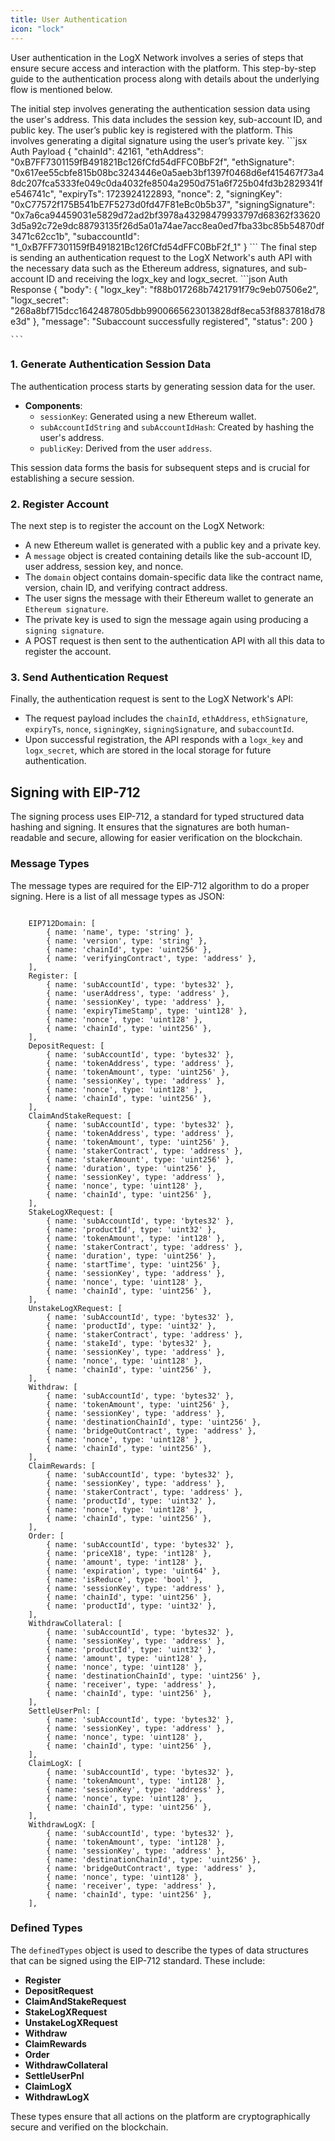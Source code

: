 ```yaml
---
title: User Authentication
icon: "lock"  
---
```


User authentication in the LogX Network involves a series of steps that ensure secure access and interaction with the platform. This step-by-step guide to the authentication process along with details about the underlying flow is mentioned below.

<Steps>
  <Step title="Step 1: Generate Authentication Session Data">
    The initial step involves generating the authentication session data using the user's address. This data includes the session key, sub-account ID, and public key.
  </Step>
  <Step title="Step 2: Register Account">
    The user’s public key is registered with the platform. This involves generating a digital signature using the user’s private key.
  </Step>
  <Step title="Step 3: Send Authentication Request">
    ```jsx Auth Payload
    {
    "chainId": 42161,
    "ethAddress": "0xB7FF7301159fB491821Bc126fCfd54dFFC0BbF2f",
    "ethSignature": "0x617ee55cbfe815b08bc3243446e0a5aeb3bf1397f0468d6ef415467f73a48dc207fca5333fe049c0da4032fe8504a2950d751a6f725b04fd3b2829341fe546741c",
    "expiryTs": 1723924122893,
    "nonce": 2,
    "signingKey": "0xC77572f175B541bE7F5273d0fd47F81eBc0b5b37",
    "signingSignature": "0x7a6ca94459031e5829d72ad2bf3978a43298479933797d68362f336203d5a92c72e9dc88793135f26d5a01a74ae7acc8ea0ed7fba33bc85b54870df3471c62cc1b",
    "subaccountId": "1_0xB7FF7301159fB491821Bc126fCfd54dFFC0BbF2f_1"
    }
    ```
    The final step is sending an authentication request to the LogX Network's auth API with the necessary data such as the Ethereum address, signatures, and sub-account ID and receiving the logx_key and logx_secret.
    ```json Auth Response
    {
  "body": {
    "logx_key": "f88b017268b7421791f79c9eb07506e2",
    "logx_secret": "268a8bf715dcc1642487805dbb9900665623013828df8eca53f8837818d78e3d"
  },
  "message": "Subaccount successfully registered",
  "status": 200
}

    ```
  </Step>
</Steps>


### **1. Generate Authentication Session Data**

The authentication process starts by generating session data for the user.

- **Components**:
  - `sessionKey`: Generated using a new Ethereum wallet.
  - `subAccountIdString` and `subAccountIdHash`: Created by hashing the user's address.
  - `publicKey`: Derived from the user `address`.

This session data forms the basis for subsequent steps and is crucial for establishing a secure session.

### **2. Register Account**

The next step is to register the account on the LogX Network:

- A new Ethereum wallet is generated with a public key and a private key.
- A `message` object is created containing details like the sub-account ID, user address, session key, and nonce.
- The `domain` object contains domain-specific data like the contract name, version, chain ID, and verifying contract address.
- The user signs the message with their Ethereum wallet to generate an `Ethereum signature`.
- The private key is used to sign the message again using  producing a `signing signature`.
- A POST request is then sent to the authentication API with all this data to register the account.

### **3. Send Authentication Request**

Finally, the authentication request is sent to the LogX Network's API:

- The request payload includes the `chainId`, `ethAddress`, `ethSignature`, `expiryTs`, `nonce`, `signingKey`, `signingSignature`, and `subaccountId`.
- Upon successful registration, the API responds with a `logx_key` and `logx_secret`, which are stored in the local storage for future authentication.

## **Signing with EIP-712**

The signing process uses EIP-712, a standard for typed structured data hashing and signing. It ensures that the signatures are both human-readable and secure, allowing for easier verification on the blockchain.
### **Message Types**
The message types are required for the EIP-712 algorithm to do a proper signing. Here is a list of all message types as JSON:
```

    EIP712Domain: [
        { name: 'name', type: 'string' },
        { name: 'version', type: 'string' },
        { name: 'chainId', type: 'uint256' },
        { name: 'verifyingContract', type: 'address' },
    ],
    Register: [
        { name: 'subAccountId', type: 'bytes32' },
        { name: 'userAddress', type: 'address' },
        { name: 'sessionKey', type: 'address' },
        { name: 'expiryTimeStamp', type: 'uint128' },
        { name: 'nonce', type: 'uint128' },
        { name: 'chainId', type: 'uint256' },
    ],
    DepositRequest: [
        { name: 'subAccountId', type: 'bytes32' },
        { name: 'tokenAddress', type: 'address' },
        { name: 'tokenAmount', type: 'uint256' },
        { name: 'sessionKey', type: 'address' },
        { name: 'nonce', type: 'uint128' },
        { name: 'chainId', type: 'uint256' },
    ],
    ClaimAndStakeRequest: [
        { name: 'subAccountId', type: 'bytes32' },
        { name: 'tokenAddress', type: 'address' },
        { name: 'tokenAmount', type: 'uint256' },
        { name: 'stakerContract', type: 'address' },
        { name: 'stakerAmount', type: 'uint256' },
        { name: 'duration', type: 'uint256' },
        { name: 'sessionKey', type: 'address' },
        { name: 'nonce', type: 'uint128' },
        { name: 'chainId', type: 'uint256' },
    ],
    StakeLogXRequest: [
        { name: 'subAccountId', type: 'bytes32' },
        { name: 'productId', type: 'uint32' },
        { name: 'tokenAmount', type: 'int128' },
        { name: 'stakerContract', type: 'address' },
        { name: 'duration', type: 'uint256' },
        { name: 'startTime', type: 'uint256' },
        { name: 'sessionKey', type: 'address' },
        { name: 'nonce', type: 'uint128' },
        { name: 'chainId', type: 'uint256' },
    ],
    UnstakeLogXRequest: [
        { name: 'subAccountId', type: 'bytes32' },
        { name: 'productId', type: 'uint32' },
        { name: 'stakerContract', type: 'address' },
        { name: 'stakeId', type: 'bytes32' },
        { name: 'sessionKey', type: 'address' },
        { name: 'nonce', type: 'uint128' },
        { name: 'chainId', type: 'uint256' },
    ],
    Withdraw: [
        { name: 'subAccountId', type: 'bytes32' },
        { name: 'tokenAmount', type: 'uint256' },
        { name: 'sessionKey', type: 'address' },
        { name: 'destinationChainId', type: 'uint256' },
        { name: 'bridgeOutContract', type: 'address' },
        { name: 'nonce', type: 'uint128' },
        { name: 'chainId', type: 'uint256' },
    ],
    ClaimRewards: [
        { name: 'subAccountId', type: 'bytes32' },
        { name: 'sessionKey', type: 'address' },
        { name: 'stakerContract', type: 'address' },
        { name: 'productId', type: 'uint32' },
        { name: 'nonce', type: 'uint128' },
        { name: 'chainId', type: 'uint256' },
    ],
    Order: [
        { name: 'subAccountId', type: 'bytes32' },
        { name: 'priceX18', type: 'int128' },
        { name: 'amount', type: 'int128' },
        { name: 'expiration', type: 'uint64' },
        { name: 'isReduce', type: 'bool' },
        { name: 'sessionKey', type: 'address' },
        { name: 'chainId', type: 'uint256' },
        { name: 'productId', type: 'uint32' },
    ],
    WithdrawCollateral: [
        { name: 'subAccountId', type: 'bytes32' },
        { name: 'sessionKey', type: 'address' },
        { name: 'productId', type: 'uint32' },
        { name: 'amount', type: 'uint128' },
        { name: 'nonce', type: 'uint128' },
        { name: 'destinationChainId', type: 'uint256' },
        { name: 'receiver', type: 'address' },
        { name: 'chainId', type: 'uint256' },
    ],
    SettleUserPnl: [
        { name: 'subAccountId', type: 'bytes32' },
        { name: 'sessionKey', type: 'address' },
        { name: 'nonce', type: 'uint128' },
        { name: 'chainId', type: 'uint256' },
    ],
    ClaimLogX: [
        { name: 'subAccountId', type: 'bytes32' },
        { name: 'tokenAmount', type: 'int128' },
        { name: 'sessionKey', type: 'address' },
        { name: 'nonce', type: 'uint128' },
        { name: 'chainId', type: 'uint256' },
    ],
    WithdrawLogX: [
        { name: 'subAccountId', type: 'bytes32' },
        { name: 'tokenAmount', type: 'int128' },
        { name: 'sessionKey', type: 'address' },
        { name: 'destinationChainId', type: 'uint256' },
        { name: 'bridgeOutContract', type: 'address' },
        { name: 'nonce', type: 'uint128' },
        { name: 'receiver', type: 'address' },
        { name: 'chainId', type: 'uint256' },
    ],

```

### **Defined Types**

The `definedTypes` object is used to describe the types of data structures that can be signed using the EIP-712 standard. These include:

- **Register**
- **DepositRequest**
- **ClaimAndStakeRequest**
- **StakeLogXRequest**
- **UnstakeLogXRequest**
- **Withdraw**
- **ClaimRewards**
- **Order**
- **WithdrawCollateral**
- **SettleUserPnl**
- **ClaimLogX**
- **WithdrawLogX**

These types ensure that all actions on the platform are cryptographically secure and verified on the blockchain.
